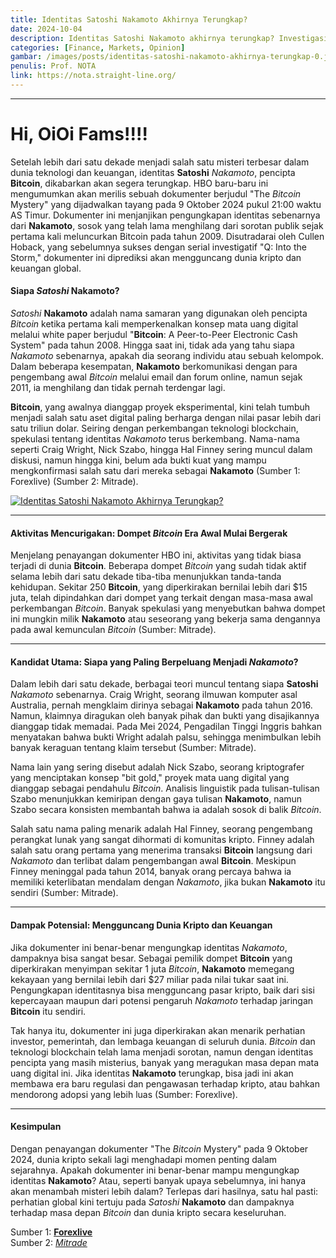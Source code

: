 ```yaml
---
title: Identitas Satoshi Nakamoto Akhirnya Terungkap?
date: 2024-10-04
description: Identitas Satoshi Nakamoto akhirnya terungkap? Investigasi mendalam HBO Documentary siap mengguncang dunia. Setelah lebih dari satu dekade menjadi salah satu misteri terbesar dalam dunia teknologi dan keuangan, identitas Satoshi Nakamoto, pencipta Bitcoin, dikabarkan akan segera terungkap.
categories: [Finance, Markets, Opinion]
gambar: /images/posts/identitas-satoshi-nakamoto-akhirnya-terungkap-0.jpg
penulis: Prof. NOTA
link: https://nota.straight-line.org/
---
```


---

# Hi, OiOi Fams!!!!

Setelah lebih dari satu dekade menjadi salah satu misteri terbesar dalam dunia teknologi dan keuangan, identitas **Satoshi** _Nakamoto_, pencipta **Bitcoin**, dikabarkan akan segera terungkap. HBO baru-baru ini mengumumkan akan merilis sebuah dokumenter berjudul "The _Bitcoin_ Mystery" yang dijadwalkan tayang pada 9 Oktober 2024 pukul 21:00 waktu AS Timur. Dokumenter ini menjanjikan pengungkapan identitas sebenarnya dari **Nakamoto**, sosok yang telah lama menghilang dari sorotan publik sejak pertama kali meluncurkan Bitcoin pada tahun 2009. Disutradarai oleh Cullen Hoback, yang sebelumnya sukses dengan serial investigatif "Q: Into the Storm," dokumenter ini diprediksi akan mengguncang dunia kripto dan keuangan global.

#### Siapa _Satoshi_ **Nakamoto**?

_Satoshi_ **Nakamoto** adalah nama samaran yang digunakan oleh pencipta _Bitcoin_ ketika pertama kali memperkenalkan konsep mata uang digital melalui white paper berjudul "**Bitcoin**: A Peer-to-Peer Electronic Cash System" pada tahun 2008. Hingga saat ini, tidak ada yang tahu siapa _Nakamoto_ sebenarnya, apakah dia seorang individu atau sebuah kelompok. Dalam beberapa kesempatan, **Nakamoto** berkomunikasi dengan para pengembang awal _Bitcoin_ melalui email dan forum online, namun sejak 2011, ia menghilang dan tidak pernah terdengar lagi.

**Bitcoin**, yang awalnya dianggap proyek eksperimental, kini telah tumbuh menjadi salah satu aset digital paling berharga dengan nilai pasar lebih dari satu triliun dolar. Seiring dengan perkembangan teknologi blockchain, spekulasi tentang identitas _Nakamoto_ terus berkembang. Nama-nama seperti Craig Wright, Nick Szabo, hingga Hal Finney sering muncul dalam diskusi, namun hingga kini, belum ada bukti kuat yang mampu mengkonfirmasi salah satu dari mereka sebagai **Nakamoto​** (Sumber 1: Forexlive) ​(Sumber 2: Mitrade).

[![Identitas Satoshi Nakamoto Akhirnya Terungkap?](/images/posts/identitas-satoshi-nakamoto-akhirnya-terungkap-0.jpg)](/images/posts/identitas-satoshi-nakamoto-akhirnya-terungkap-0.jpg "Identitas Satoshi Nakamoto Akhirnya Terungkap?")

---

#### Aktivitas Mencurigakan: Dompet _Bitcoin_ Era Awal Mulai Bergerak

Menjelang penayangan dokumenter HBO ini, aktivitas yang tidak biasa terjadi di dunia **Bitcoin**. Beberapa dompet _Bitcoin_ yang sudah tidak aktif selama lebih dari satu dekade tiba-tiba menunjukkan tanda-tanda kehidupan. Sekitar 250 **Bitcoin**, yang diperkirakan bernilai lebih dari $15 juta, telah dipindahkan dari dompet yang terkait dengan masa-masa awal perkembangan _Bitcoin_. Banyak spekulasi yang menyebutkan bahwa dompet ini mungkin milik **Nakamoto** atau seseorang yang bekerja sama dengannya pada awal kemunculan _Bitcoin​_ (Sumber: Mitrade).

---

#### Kandidat Utama: Siapa yang Paling Berpeluang Menjadi _Nakamoto_?

Dalam lebih dari satu dekade, berbagai teori muncul tentang siapa **Satoshi** _Nakamoto_ sebenarnya. Craig Wright, seorang ilmuwan komputer asal Australia, pernah mengklaim dirinya sebagai **Nakamoto** pada tahun 2016. Namun, klaimnya diragukan oleh banyak pihak dan bukti yang disajikannya dianggap tidak memadai. Pada Mei 2024, Pengadilan Tinggi Inggris bahkan menyatakan bahwa bukti Wright adalah palsu, sehingga menimbulkan lebih banyak keraguan tentang klaim tersebut​ (Sumber: Mitrade).

Nama lain yang sering disebut adalah Nick Szabo, seorang kriptografer yang menciptakan konsep "bit gold," proyek mata uang digital yang dianggap sebagai pendahulu _Bitcoin_. Analisis linguistik pada tulisan-tulisan Szabo menunjukkan kemiripan dengan gaya tulisan **Nakamoto**, namun Szabo secara konsisten membantah bahwa ia adalah sosok di balik _Bitcoin_.

Salah satu nama paling menarik adalah Hal Finney, seorang pengembang perangkat lunak yang sangat dihormati di komunitas kripto. Finney adalah salah satu orang pertama yang menerima transaksi **Bitcoin** langsung dari _Nakamoto_ dan terlibat dalam pengembangan awal **Bitcoin**. Meskipun Finney meninggal pada tahun 2014, banyak orang percaya bahwa ia memiliki keterlibatan mendalam dengan _Nakamoto_, jika bukan **Nakamoto** itu sendiri​ (Sumber: Mitrade).

---

#### Dampak Potensial: Mengguncang Dunia Kripto dan Keuangan

Jika dokumenter ini benar-benar mengungkap identitas _Nakamoto_, dampaknya bisa sangat besar. Sebagai pemilik dompet **Bitcoin** yang diperkirakan menyimpan sekitar 1 juta _Bitcoin_, **Nakamoto** memegang kekayaan yang bernilai lebih dari $27 miliar pada nilai tukar saat ini. Pengungkapan identitasnya bisa mengguncang pasar kripto, baik dari sisi kepercayaan maupun dari potensi pengaruh _Nakamoto_ terhadap jaringan **Bitcoin** itu sendiri.

Tak hanya itu, dokumenter ini juga diperkirakan akan menarik perhatian investor, pemerintah, dan lembaga keuangan di seluruh dunia. _Bitcoin_ dan teknologi blockchain telah lama menjadi sorotan, namun dengan identitas pencipta yang masih misterius, banyak yang meragukan masa depan mata uang digital ini. Jika identitas **Nakamoto** terungkap, bisa jadi ini akan membawa era baru regulasi dan pengawasan terhadap kripto, atau bahkan mendorong adopsi yang lebih luas​ (Sumber: Forexlive).

---

#### Kesimpulan

Dengan penayangan dokumenter "The _Bitcoin_ Mystery" pada 9 Oktober 2024, dunia kripto sekali lagi menghadapi momen penting dalam sejarahnya. Apakah dokumenter ini benar-benar mampu mengungkap identitas **Nakamoto**? Atau, seperti banyak upaya sebelumnya, ini hanya akan menambah misteri lebih dalam? Terlepas dari hasilnya, satu hal pasti: perhatian global kini tertuju pada _Satoshi_ **Nakamoto** dan dampaknya terhadap masa depan _Bitcoin_ dan dunia kripto secara keseluruhan.

Sumber 1: [**Forexlive**](https://www.forexlive.com/Cryptocurrency/bitcoin-creator-satoshi-nakamoto-has-been-identified-will-be-revealed-in-a-tv-show-20241003/)\
Sumber 2: [_Mitrade_](https://www.mitrade.com/insights/news/live-news/article-3-393071-20241004)
